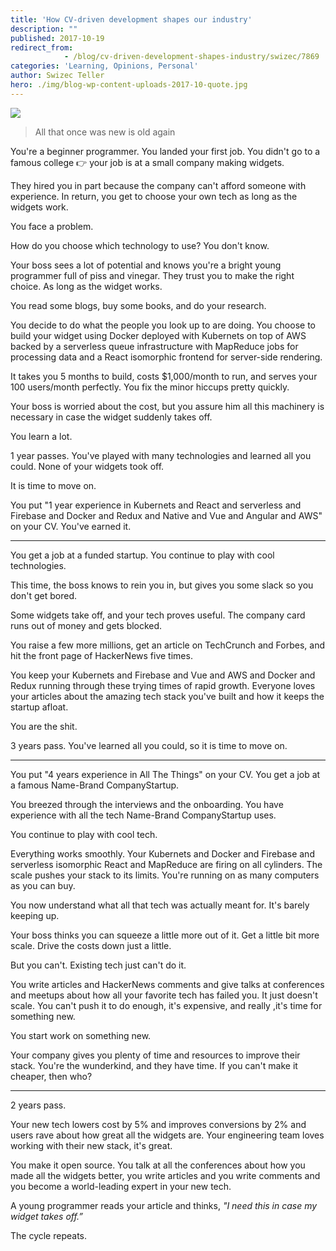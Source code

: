 ```yaml
---
title: 'How CV-driven development shapes our industry'
description: ""
published: 2017-10-19
redirect_from: 
            - /blog/cv-driven-development-shapes-industry/swizec/7869
categories: 'Learning, Opinions, Personal'
author: Swizec Teller
hero: ./img/blog-wp-content-uploads-2017-10-quote.jpg
---
```

![](./img/blog-wp-content-uploads-2017-10-quote.jpg)



> All that once was new is old again



You're a beginner programmer. You landed your first job. You didn't go to a famous college 👉 your job is at a small company making widgets.



They hired you in part because the company can't afford someone with experience. In return, you get to choose your own tech as long as the widgets work.



You face a problem.



How do you choose which technology to use? You don't know.



Your boss sees a lot of potential and knows you're a bright young programmer full of piss and vinegar. They trust you to make the right choice. As long as the widget works.



You read some blogs, buy some books, and do your research.



You decide to do what the people you look up to are doing. You choose to build your widget using Docker deployed with Kubernets on top of AWS backed by a serverless queue infrastructure with MapReduce jobs for processing data and a React isomorphic frontend for server-side rendering.



It takes you 5 months to build, costs $1,000/month to run, and serves your 100 users/month perfectly. You fix the minor hiccups pretty quickly.



Your boss is worried about the cost, but you assure him all this machinery is necessary in case the widget suddenly takes off.



You learn a lot.



1 year passes. You've played with many technologies and learned all you could. None of your widgets took off.



It is time to move on.



You put "1 year experience in Kubernets and React and serverless and Firebase and Docker and Redux and Native and Vue and Angular and AWS" on your CV. You've earned it.



* * *



You get a job at a funded startup. You continue to play with cool technologies.



This time, the boss knows to rein you in, but gives you some slack so you don't get bored.



Some widgets take off, and your tech proves useful. The company card runs out of money and gets blocked.



You raise a few more millions, get an article on TechCrunch and Forbes, and hit the front page of HackerNews five times.



You keep your Kubernets and Firebase and Vue and AWS and Docker and Redux running through these trying times of rapid growth. Everyone loves your articles about the amazing tech stack you've built and how it keeps the startup afloat.



You are the shit.



3 years pass. You've learned all you could, so it is time to move on.



* * *



You put "4 years experience in All The Things" on your CV. You get a job at a famous Name-Brand CompanyStartup.



You breezed through the interviews and the onboarding. You have experience with all the tech Name-Brand CompanyStartup uses.



You continue to play with cool tech.



Everything works smoothly. Your Kubernets and Docker and Firebase and serverless isomorphic React and MapReduce are firing on all cylinders. The scale pushes your stack to its limits. You're running on as many computers as you can buy.



You now understand what all that tech was actually meant for. It's barely keeping up.



Your boss thinks you can squeeze a little more out of it. Get a little bit more scale. Drive the costs down just a little.



But you can't. Existing tech just can't do it.



You write articles and HackerNews comments and give talks at conferences and meetups about how all your favorite tech has failed you. It just doesn't scale. You can't push it to do enough, it's expensive, and really ,it's time for something new.



You start work on something new.



Your company gives you plenty of time and resources to improve their stack. You're the wunderkind, and they have time. If you can't make it cheaper, then who?



* * *



2 years pass.



Your new tech lowers cost by 5% and improves conversions by 2% and users rave about how great all the widgets are. Your engineering team loves working with their new stack, it's great.



You make it open source. You talk at all the conferences about how you made all the widgets better, you write articles and you write comments and you become a world-leading expert in your new tech.



A young programmer reads your article and thinks, _"I need this in case my widget takes off.”_



The cycle repeats.
